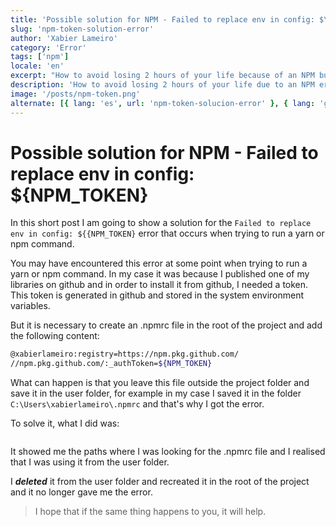 ```yaml
---
title: 'Possible solution for NPM - Failed to replace env in config: $\{NPM_TOKEN}'
slug: 'npm-token-solution-error'
author: 'Xabier Lameiro'
category: 'Error'
tags: ['npm']
locale: 'en'
excerpt: "How to avoid losing 2 hours of your life because of an NPM bug, that doesn't let you run yarn or npm commands"
description: 'How to avoid losing 2 hours of your life due to an NPM error, which does not let you run yarn or npm commands. This error occurs when you try to run a yarn or npm command and you get the following error: Failed to replace env in config: ${{NPM_TOKEN}'
image: '/posts/npm-token.png'
alternate: [{ lang: 'es', url: 'npm-token-solucion-error' }, { lang: 'gl', url: 'npm-token-solucion-erro' }]
---
```


# Possible solution for NPM - Failed to replace env in config: $\{NPM_TOKEN}

<Date date="01-03-2023" />

<GoogleAdsense />

In this short post I am going to show a solution for the `Failed to replace env in config: ${{NPM_TOKEN}` error that occurs when trying to run a yarn or npm command.

You may have encountered this error at some point when trying to run a yarn or npm command. In my case it was
because I published one of my libraries on github and in order to install it from github, I needed a token.
This token is generated in github and stored in the system environment variables.

But it is necessary to create an .npmrc file in the root of the project and add the following content:

```bash .npmrc v1
@xabierlameiro:registry=https://npm.pkg.github.com/
//npm.pkg.github.com/:_authToken=${NPM_TOKEN}
```

What can happen is that you leave this file outside the project folder and save it in the user folder,
for example in my case I saved it in the folder `C:\Users\xabierlameiro\.npmrc` and that's why I got the error.

To solve it, what I did was:

```bash yarn install --verbose v1
```

It showed me the paths where I was looking for the .npmrc file and I realised that I was using it from the user folder.

I **_deleted_** it from the user folder and recreated it in the root of the project and it no longer gave me the error.

> I hope that if the same thing happens to you, it will help.
